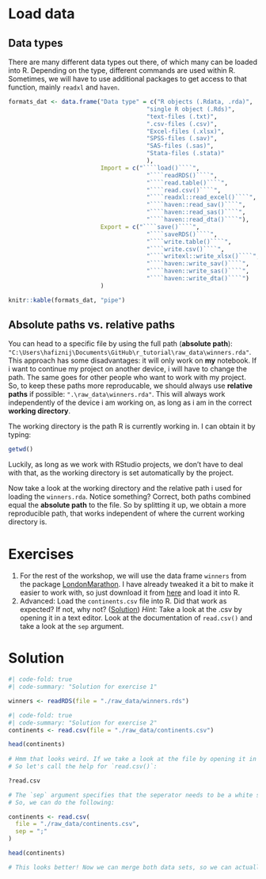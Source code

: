 # Load data

## Data types

There are many different data types out there, of which many can be loaded into R. Depending on the type, different commands are used within R. Sometimes, we will have to use additional packages to get access to that function, mainly `readxl` and `haven`.

```r
formats_dat <- data.frame("Data type" = c("R objects (.Rdata, .rda)", 
                                       "single R object (.Rds)", 
                                       "text-files (.txt)",
                                       ".csv-files (.csv)",
                                       "Excel-files (.xlsx)",
                                       "SPSS-files (.sav)", 
                                       "SAS-files (.sas)", 
                                       "Stata-files (.stata)"
                                       ),
                          Import = c("````load()````",
                                       "````readRDS()````",
                                       "````read.table()````",
                                       "````read.csv()````",
                                       "````readxl::read_excel()````",
                                       "````haven::read_sav()````",
                                       "````haven::read_sas()````",
                                       "````haven::read_dta()````"),
                          Export = c("````save()````",
                                       "````saveRDS()````",
                                       "````write.table()````",
                                       "````write.csv()````",
                                       "````writexl::write_xlsx()````",
                                       "````haven::write_sav()````",
                                       "````haven::write_sas()````",
                                       "````haven::write_dta()````")
                          )

knitr::kable(formats_dat, "pipe")
```

## Absolute paths vs. relative paths

You can head to a specific file by using the full path (**absolute path**): `"C:\Users\hafiznij\Documents\GitHub\r_tutorial\raw_data\winners.rda"`. This approach has some disadvantages: it will only work on **my** notebook. If i want to continue my project on another device, i will have to change the path. The same goes for other people who want to work with my project. So, to keep these paths more reproducable, we should always use **relative paths** if possible: `".\raw_data\winners.rda"`. This will always work independently of the device i am working on, as long as i am in the correct **working directory**.

The working directory is the path R is currently working in. I can obtain it by typing:

```r
getwd()
```

Luckily, as long as we work with RStudio projects, we don't have to deal with that, as the working directory is set automatically by the project.

Now take a look at the working directory and the relative path i used for loading the `winners.rda`. Notice something? Correct, both paths combined equal the **absolute path** to the file. So by splitting it up, we obtain a more reproducible path, that works independent of where the current working directory is.

# Exercises

1.  For the rest of the workshop, we will use the data frame `winners` from the package [LondonMarathon](https://github.com/nrennie/LondonMarathon). I have already tweaked it a bit to make it easier to work with, so just download it from [here](https://github.com/nickhaf/r_tutorial/tree/main/raw_data) and load it into R.
2.  Advanced: Load the `continents.csv` file into R. Did that work as expected? If not, why not? ([Solution](#Solution)) *Hint*: Take a look at the .csv by opening it in a text editor. Look at the documentation of `read.csv()` and take a look at the `sep` argument.


# Solution
```r
#| code-fold: true
#| code-summary: "Solution for exercise 1"

winners <- readRDS(file = "./raw_data/winners.rds")
```


```r
#| code-fold: true
#| code-summary: "Solution for exercise 2"
continents <- read.csv(file = "./raw_data/continents.csv")

head(continents)
 
# Hmm that looks weird. If we take a look at the file by opening it in a text editor, we can see that the values are seperated by `;`. 
# So let's call the help for `read.csv()`:

?read.csv

# The `sep` argument specifies that the seperator needs to be a white space (meaning tabs, spaces ... - look at the details).  
# So, we can do the following:

continents <- read.csv(
  file = "./raw_data/continents.csv",
  sep = ";"
)

head(continents)

# This looks better! Now we can merge both data sets, so we can actually work with them.
```

